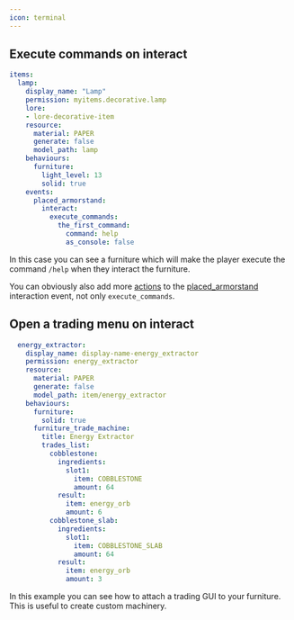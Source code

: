 ```yaml
---
icon: terminal
---
```


## Execute commands on interact

```yaml
items:
  lamp:
    display_name: "Lamp"
    permission: myitems.decorative.lamp
    lore:
    - lore-decorative-item
    resource:
      material: PAPER
      generate: false
      model_path: lamp
    behaviours:
      furniture:
        light_level: 13
        solid: true
    events:
      placed_armorstand:
        interact:
          execute_commands:
            the_first_command:
              command: help
              as_console: false
```

In this case you can see a furniture which will make the player execute the command `/help` when they interact the furniture.

You can obviously also add more [actions](../item-properties/actions/actions.md) to the [placed\_armorstand](../item-properties/events/) interaction event, not only `execute_commands`.

## Open a trading menu on interact

```yaml
  energy_extractor:
    display_name: display-name-energy_extractor
    permission: energy_extractor
    resource:
      material: PAPER
      generate: false
      model_path: item/energy_extractor
    behaviours:
      furniture:
        solid: true
      furniture_trade_machine:
        title: Energy Extractor
        trades_list:
          cobblestone:
            ingredients:
              slot1:
                item: COBBLESTONE
                amount: 64
            result:
              item: energy_orb
              amount: 6
          cobblestone_slab:
            ingredients:
              slot1:
                item: COBBLESTONE_SLAB
                amount: 64
            result:
              item: energy_orb
              amount: 3
```

In this example you can see how to attach a trading GUI to your furniture. This is useful to create custom machinery.
